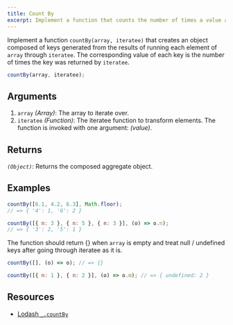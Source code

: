 ```yaml
---
title: Count By
excerpt: Implement a function that counts the number of times a value appears in an array based on a function or property name
---
```


Implement a function `countBy(array, iteratee)` that creates an object composed of keys generated from the results of running each element of `array` through `iteratee`. The corresponding value of each key is the number of times the key was returned by `iteratee`.

```js
countBy(array, iteratee);
```

## Arguments

1. `array` _(Array)_: The array to iterate over.
1. `iteratee` _(Function)_: The iteratee function to transform elements. The function is invoked with one argument: _(value)_.

## Returns

_`(Object)`_: Returns the composed aggregate object.

## Examples

```js
countBy([6.1, 4.2, 6.3], Math.floor);
// => { '4': 1, '6': 2 }

countBy([{ n: 3 }, { n: 5 }, { n: 3 }], (o) => o.n);
// => { '3': 2, '5': 1 }
```

The function should return {} when `array` is empty and treat null / undefined keys after going through iteratee as it is.

```js
countBy([], (o) => o); // => {}

countBy([{ n: 1 }, { n: 2 }], (o) => o.m); // => { undefined: 2 }
```

## Resources

- [Lodash `_.countBy`](https://lodash.com/docs/#countBy)
